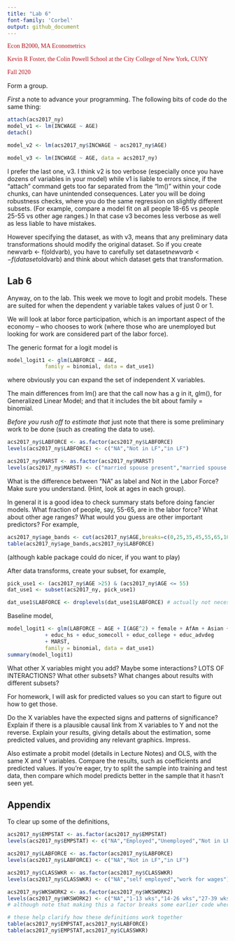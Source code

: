 ---
title: "Lab 6"
font-family: 'Corbel'
output: github_document
---
  

<p style="color:rgb(182,18,27);font-family:corbel">Econ B2000, MA Econometrics</p>
<p style="color:rgb(182,18,27);font-family:corbel">Kevin R Foster, the Colin Powell School at the City College of New York, CUNY</p>
<p style="color:rgb(182,18,27);font-family:corbel">Fall 2020</p>

Form a group.

*First* a note to advance your programming. The following bits of code do the same thing:
```{r eval=FALSE}
attach(acs2017_ny)
model_v1 <- lm(INCWAGE ~ AGE)
detach()

model_v2 <- lm(acs2017_ny$INCWAGE ~ acs2017_ny$AGE)

model_v3 <- lm(INCWAGE ~ AGE, data = acs2017_ny)

```
I prefer the last one, v3. I think v2 is too verbose (especially once you have dozens of variables in your model) while v1 is liable to errors since, if the "attach" command gets too far separated from the "lm()" within your code chunks, can have unintended consequences. Later you will be doing robustness checks, where you do the same regression on slightly different subsets. (For example, compare a model fit on all people 18-65 vs people 25-55 vs other age ranges.) In that case v3 becomes less verbose as well as less liable to have mistakes.

However specifying the dataset, as with v3, means that any preliminary data transformations should modify the original dataset. So if you create newvarb <- f(oldvarb), you have to carefully set dataset$newvarb <- f(dataset$oldvarb) and think about which dataset gets that transformation.


## Lab 6

Anyway, on to the lab. This week we move to logit and probit models. These are suited for when the dependent y variable takes values of just 0 or 1.

We will look at labor force participation, which is an important aspect of the economy -- who chooses to work (where those who are unemployed but looking for work are considered part of the labor force).

The generic format for a logit model is
```{r eval=FALSE}
model_logit1 <- glm(LABFORCE ~ AGE,
            family = binomial, data = dat_use1)
```
where obviously you can expand the set of independent X variables.

The main differences from lm() are that the call now has a g in it, glm(), for Generalized Linear Model; and that it includes the bit about family = binomial.

*Before you rush off to estimate that* just note that there is some preliminary work to be done (such as creating the data to use).

```{r eval=FALSE}
acs2017_ny$LABFORCE <- as.factor(acs2017_ny$LABFORCE)
levels(acs2017_ny$LABFORCE) <- c("NA","Not in LF","in LF")

acs2017_ny$MARST <- as.factor(acs2017_ny$MARST)
levels(acs2017_ny$MARST) <- c("married spouse present","married spouse absent","separated","divorced","widowed","never married")

```
What is the difference between "NA" as label and Not in the Labor Force? Make sure you understand. (Hint, look at ages in each group).

In general it is a good idea to check summary stats before doing fancier models. What fraction of people, say, 55-65, are in the labor force? What about other age ranges? What would you guess are other important predictors? For example,

```{r eval=FALSE}
acs2017_ny$age_bands <- cut(acs2017_ny$AGE,breaks=c(0,25,35,45,55,65,100))
table(acs2017_ny$age_bands,acs2017_ny$LABFORCE)
```
(although kable package could do nicer, if you want to play)

After data transforms, create your subset, for example,
```{r eval=FALSE}
pick_use1 <- (acs2017_ny$AGE >25) & (acs2017_ny$AGE <= 55)
dat_use1 <- subset(acs2017_ny, pick_use1)

dat_use1$LABFORCE <- droplevels(dat_use1$LABFORCE) # actually not necessary since logit is smart enough to drop unused levels, but helps my personal sense of order

```

Baseline model,
```{r eval=FALSE}
model_logit1 <- glm(LABFORCE ~ AGE + I(AGE^2) + female + AfAm + Asian + race_oth + Hispanic 
            + educ_hs + educ_somecoll + educ_college + educ_advdeg 
            + MARST,
            family = binomial, data = dat_use1)
summary(model_logit1)

```

What other X variables might you add? Maybe some interactions? LOTS OF INTERACTIONS? What other subsets? What changes about results with different subsets?

For homework, I will ask for predicted values so you can start to figure out how to get those.

Do the X variables have the expected signs and patterns of significance? Explain if there is a plausible causal link from X variables to Y and not the reverse. Explain your results, giving details about the estimation, some predicted values, and providing any relevant graphics. Impress.

Also estimate a probit model (details in Lecture Notes) and OLS, with the same X and Y variables. Compare the results, such as coefficients and predicted values. If you're eager, try to split the sample into training and test data, then compare which model predicts better in the sample that it hasn't seen yet.


## Appendix

To clear up some of the definitions,
```{r eval=FALSE}
acs2017_ny$EMPSTAT <- as.factor(acs2017_ny$EMPSTAT)
levels(acs2017_ny$EMPSTAT) <- c("NA","Employed","Unemployed","Not in LF")

acs2017_ny$LABFORCE <- as.factor(acs2017_ny$LABFORCE)
levels(acs2017_ny$LABFORCE) <- c("NA","Not in LF","in LF")

acs2017_ny$CLASSWKR <- as.factor(acs2017_ny$CLASSWKR)
levels(acs2017_ny$CLASSWKR) <- c("NA","self employed","work for wages")

acs2017_ny$WKSWORK2 <- as.factor(acs2017_ny$WKSWORK2)
levels(acs2017_ny$WKSWORK2) <- c("NA","1-13 wks","14-26 wks","27-39 wks","40-47 wks","48-49 wks","50-52 wks")
# although note that making this a factor breaks some earlier code where we used (WKSWORK2 > 4) so you might not want to run that code or else change to WKSWORK2_factor <- as.factor(WKSWORK2). Which is arguably better for various other reasons.

# these help clarify how these definitions work together
table(acs2017_ny$EMPSTAT,acs2017_ny$LABFORCE)
table(acs2017_ny$EMPSTAT,acs2017_ny$CLASSWKR)


```




